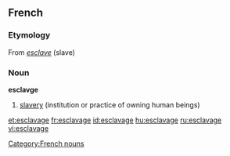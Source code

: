 ==French==

===Etymology===
From ''[[esclave]]'' (slave)

===Noun===
'''esclavge''' {{m}} {{uncountable}}

# [[slavery]] (institution or practice of owning human beings)

[[Category:French nouns]]

[[et:esclavage]]
[[fr:esclavage]]
[[id:esclavage]]
[[hu:esclavage]]
[[ru:esclavage]]
[[vi:esclavage]]